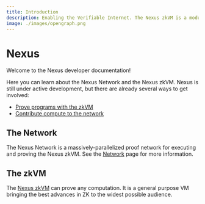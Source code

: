 ```yaml
---
title: Introduction
description: Enabling the Verifiable Internet. The Nexus zkVM is a modular, extensible, open-source, highly parallelized zkVM, written in Rust.
image: ./images/opengraph.png
---
```




# Nexus

Welcome to the Nexus developer documentation!

Here you can learn about the Nexus Network and the Nexus zkVM. Nexus is still under active development, but there are already several ways to get involved:

* [Prove programs with the zkVM](/zkvm)
* [Contribute compute to the network](/network)

## The Network

The Nexus Network is a massively-parallelized proof network for executing and proving the Nexus zkVM. See the [Network](/network) page for more information.

## The zkVM

The [Nexus zkVM](/zkvm) can prove any computation. It is a general purpose VM bringing the best advances in ZK to the widest possible audience. 
